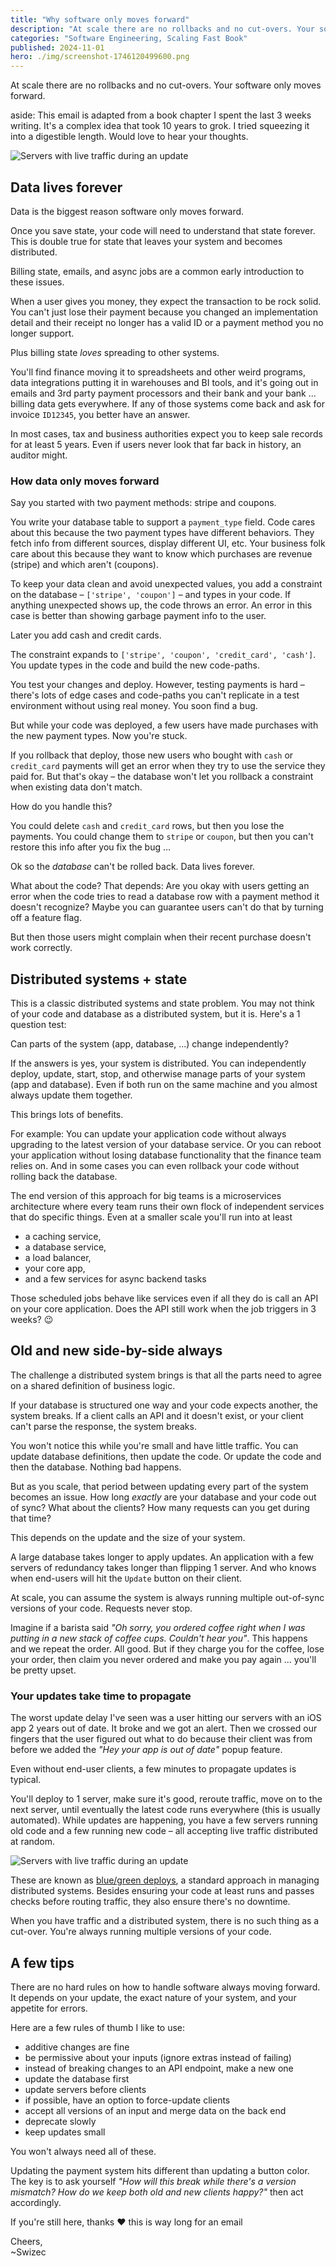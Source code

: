 ```yaml
---
title: "Why software only moves forward"
description: "At scale there are no rollbacks and no cut-overs. Your software only moves forward."
categories: "Software Engineering, Scaling Fast Book"
published: 2024-11-01
hero: ./img/screenshot-1746120499600.png
---
```


At scale there are no rollbacks and no cut-overs. Your software only moves forward.

aside: This email is adapted from a book chapter I spent the last 3 weeks writing. It's a complex idea that took 10 years to grok. I tried squeezing it into a digestible length. Would love to hear your thoughts.

![Servers with live traffic during an update](./img/Servers-with-live-traffic-during-an-update-3jdi0i.png)

## Data lives forever

Data is the biggest reason software only moves forward.

Once you save state, your code will need to understand that state forever. This is double true for state that leaves your system and becomes distributed.

Billing state, emails, and async jobs are a common early introduction to these issues.

When a user gives you money, they expect the transaction to be rock solid. You can't just lose their payment because you changed an implementation detail and their receipt no longer has a valid ID or a payment method you no longer support.

Plus billing state _loves_ spreading to other systems.

You'll find finance moving it to spreadsheets and other weird programs, data integrations putting it in warehouses and BI tools, and it's going out in emails and 3rd party payment processors and their bank and your bank ... billing data gets everywhere. If any of those systems come back and ask for invoice `ID12345`, you better have an answer.

In most cases, tax and business authorities expect you to keep sale records for at least 5 years. Even if users never look that far back in history, an auditor might.

### How data only moves forward

Say you started with two payment methods: stripe and coupons.

You write your database table to support a `payment_type` field. Code cares about this because the two payment types have different behaviors. They fetch info from different sources, display different UI, etc. Your business folk care about this because they want to know which purchases are revenue (stripe) and which aren't (coupons).

To keep your data clean and avoid unexpected values, you add a constraint on the database – `['stripe', 'coupon']` – and types in your code. If anything unexpected shows up, the code throws an error. An error in this case is better than showing garbage payment info to the user.

Later you add cash and credit cards.

The constraint expands to `['stripe', 'coupon', 'credit_card', 'cash']`. You update types in the code and build the new code-paths.

You test your changes and deploy. However, testing payments is hard – there's lots of edge cases and code-paths you can't replicate in a test environment without using real money. You soon find a bug.

But while your code was deployed, a few users have made purchases with the new payment types. Now you're stuck.

If you rollback that deploy, those new users who bought with `cash` or `credit_card` payments will get an error when they try to use the service they paid for. But that's okay – the database won't let you rollback a constraint when existing data don't match.

How do you handle this?

You could delete `cash` and `credit_card` rows, but then you lose the payments. You could change them to `stripe` or `coupon`, but then you can't restore this info after you fix the bug ...

Ok so the _database_ can't be rolled back. Data lives forever.

What about the code? That depends: Are you okay with users getting an error when the code tries to read a database row with a payment method it doesn't recognize? Maybe you can guarantee users can't do that by turning off a feature flag.

But then those users might complain when their recent purchase doesn't work correctly.

## Distributed systems + state

This is a classic distributed systems and state problem. You may not think of your code and database as a distributed system, but it is. Here's a 1 question test:

Can parts of the system (app, database, ...) change independently?

If the answers is yes, your system is distributed. You can independently deploy, update, start, stop, and otherwise manage parts of your system (app and database). Even if both run on the same machine and you almost always update them together.

This brings lots of benefits.

For example: You can update your application code without always upgrading to the latest version of your database service. Or you can reboot your application without losing database functionality that the finance team relies on. And in some cases you can even rollback your code without rolling back the database.

The end version of this approach for big teams is a microservices architecture where every team runs their own flock of independent services that do specific things. Even at a smaller scale you'll run into at least

- a caching service,
- a database service,
- a load balancer,
- your core app,
- and a few services for async backend tasks

Those scheduled jobs behave like services even if all they do is call an API on your core application. Does the API still work when the job triggers in 3 weeks? 😉

## Old and new side-by-side always

The challenge a distributed system brings is that all the parts need to agree on a shared definition of business logic.

If your database is structured one way and your code expects another, the system breaks. If a client calls an API and it doesn't exist, or your client can't parse the response, the system breaks.

You won't notice this while you're small and have little traffic. You can update database definitions, then update the code. Or update the code and then the database. Nothing bad happens.

But as you scale, that period between updating every part of the system becomes an issue. How long _exactly_ are your database and your code out of sync? What about the clients? How many requests can you get during that time?

This depends on the update and the size of your system.

A large database takes longer to apply updates. An application with a few servers of redundancy takes longer than flipping 1 server. And who knows when end-users will hit the `Update` button on their client.

At scale, you can assume the system is always running multiple out-of-sync versions of your code. Requests never stop.

Imagine if a barista said _"Oh sorry, you ordered coffee right when I was putting in a new stack of coffee cups. Couldn't hear you"_. This happens and we repeat the order. All good. But if they charge you for the coffee, lose your order, then claim you never ordered and make you pay again ... you'll be pretty upset.

### Your updates take time to propagate

The worst update delay I've seen was a user hitting our servers with an iOS app 2 years out of date. It broke and we got an alert. Then we crossed our fingers that the user figured out what to do because their client was from before we added the _"Hey your app is out of date"_ popup feature.

Even without end-user clients, a few minutes to propagate updates is typical.

You'll deploy to 1 server, make sure it's good, reroute traffic, move on to the next server, until eventually the latest code runs everywhere (this is usually automated). While updates are happening, you have a few servers running old code and a few running new code – all accepting live traffic distributed at random.

![Servers with live traffic during an update](./img/Servers-with-live-traffic-during-an-update-2dg35e.png)

These are known as [blue/green deploys](https://martinfowler.com/bliki/BlueGreenDeployment.html), a standard approach in managing distributed systems. Besides ensuring your code at least runs and passes checks before routing traffic, they also ensure there's no downtime.

When you have traffic and a distributed system, there is no such thing as a cut-over. You're always running multiple versions of your code.

## A few tips

There are no hard rules on how to handle software always moving forward. It depends on your update, the exact nature of your system, and your appetite for errors.

Here are a few rules of thumb I like to use:

- additive changes are fine
- be permissive about your inputs (ignore extras instead of failing)
- instead of breaking changes to an API endpoint, make a new one
- update the database first
- update servers before clients
- if possible, have an option to force-update clients
- accept all versions of an input and merge data on the back end
- deprecate slowly
- keep updates small

You won't always need all of these.

Updating the payment system hits different than updating a button color. The key is to ask yourself _"How will this break while there's a version mismatch? How do we keep both old and new clients happy?"_ then act accordingly.

If you're still here, thanks ❤️ this is way long for an email

Cheers,<br />
\~Swizec
